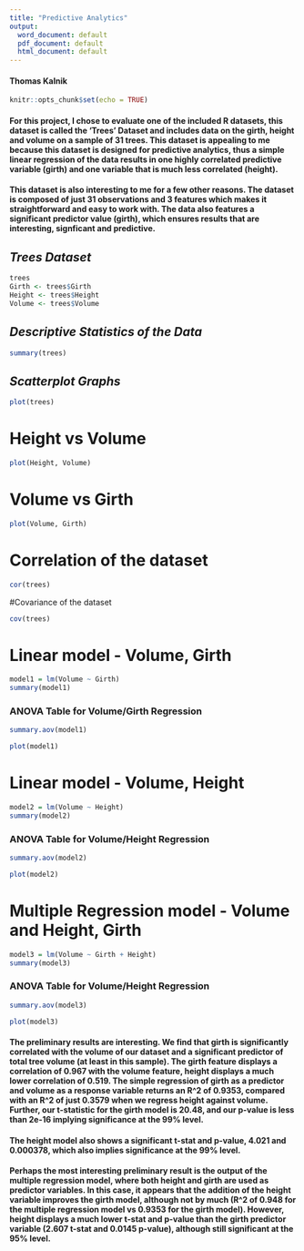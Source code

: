 ```yaml
---
title: "Predictive Analytics"
output:
  word_document: default
  pdf_document: default
  html_document: default
---
```

#### Thomas Kalnik

```r
knitr::opts_chunk$set(echo = TRUE)
```

#### For this project, I chose to evaluate one of the included R datasets, this dataset is called the 'Trees' Dataset and includes data on the girth, height and volume on a sample of 31 trees. This dataset is appealing to me because this dataset is designed for predictive analytics, thus a simple linear regression of the data results in one highly correlated predictive variable (girth) and one variable that is much less correlated (height). 
####  This dataset is also interesting to me for a few other reasons. The dataset is composed of just 31 observations and 3 features which makes it straightforward and easy to work with. The data also features a significant predictor value (girth), which ensures results that are interesting, signficant and predictive. 


## _Trees Dataset_
```r
trees
Girth <- trees$Girth
Height <- trees$Height
Volume <- trees$Volume
```

## _Descriptive Statistics of the Data_
```r
summary(trees)
```

## _Scatterplot Graphs_
```r
plot(trees)
```

# Height vs Volume
```r
plot(Height, Volume)
```

# Volume vs Girth
```r
plot(Volume, Girth)
```

# Correlation of the dataset
```r
cor(trees)
```

#Covariance of the dataset
```r
cov(trees)
```

# Linear model - Volume, Girth
```r
model1 = lm(Volume ~ Girth)
summary(model1)
```

### ANOVA Table for Volume/Girth Regression
```r
summary.aov(model1)
```

```r
plot(model1)
```

# Linear model - Volume, Height
```r
model2 = lm(Volume ~ Height)
summary(model2)
```

### ANOVA Table for Volume/Height Regression
```r
summary.aov(model2)
```

```r
plot(model2)
```

# Multiple Regression model - Volume and Height, Girth
```r
model3 = lm(Volume ~ Girth + Height)
summary(model3)
```

### ANOVA Table for Volume/Height Regression
```r
summary.aov(model3)
```

```r
plot(model3)
```

#### The preliminary results are interesting. We find that girth is significantly correlated with the volume of our dataset and a significant predictor of total tree volume (at least in this sample). The girth feature displays a correlation of 0.967 with the volume feature, height displays a much lower correlation of 0.519. The simple regression of girth as a predictor and volume as a response variable returns an R^2 of 0.9353, compared with an R^2 of just 0.3579  when we regress height against volume. Further, our t-statistic for the girth model is 20.48, and our p-value is less than 2e-16 implying significance at the 99% level. 
#### The height model also shows a significant t-stat and p-value, 4.021 and 0.000378, which also implies significance at the 99% level.
#### Perhaps the most interesting preliminary result is the output of the multiple regression model, where both height and girth are used as predictor variables. In this case, it appears that the addition of the height variable improves the girth model, although not by much (R^2 of 0.948 for the multiple regression model vs 0.9353 for the girth model). However, height displays a much lower t-stat and p-value than the girth predictor variable (2.607 t-stat and 0.0145 p-value), although still significant at the 95% level.

